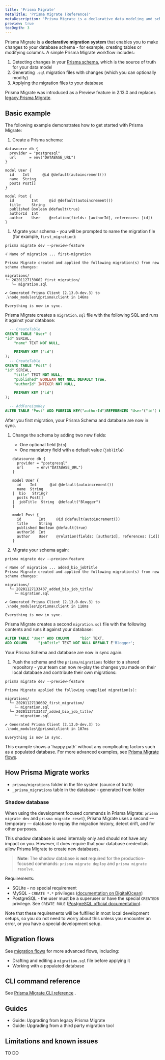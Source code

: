 ```yaml
---
title: 'Prisma Migrate'
metaTitle: 'Prisma Migrate (Reference)'
metaDescription: 'Prisma Migrate is a declarative data modeling and schema migration tool that is available via the Prisma CLI.'
preview: true
tocDepth: 3
---
```


<TopBlock>

Prisma Migrate is a **declarative migration system** that enables you to make changes to your database schema - for example, creating tables or modifying columns. A simple Prisma Migrate workflow includes:

1. Detecting changes in your [Prisma schema](https://www.prisma.io/docs/reference/tools-and-interfaces/prisma-schema), which is the source of truth for your data model
2. Generating `.sql` migration files with changes (which you can optionally modify)
3. Applying the migration files to your database

Prisma Migrate was introduced as a Preview feature in 2.13.0 and replaces [legacy Prisma Migrate](legacy-prisma-migrate).

</TopBlock>

## Basic example

The following example demonstrates how to get started with Prisma Migrate:

1. Create a Prisma schema:

  ```prisma
  datasource db {
    provider = "postgresql"
    url      = env("DATABASE_URL")
  }

  model User {
    id    Int      @id @default(autoincrement())
    name  String
    posts Post[]
  }

  model Post {
    id        Int     @id @default(autoincrement())
    title     String
    published Boolean @default(true)
    authorId  Int
    author    User    @relation(fields: [authorId], references: [id])
  }
  ```

1. Migrate your schema - you will be prompted to name the migration file (for example, `first_migration`):

  <CodeWithResult>

  <Cmd>

  ```terminal
  prisma migrate dev --preview-feature
  ```

  </Cmd>

  <CmdResult>

  ```
  √ Name of migration ... first-migration

  Prisma Migrate created and applied the following migration(s) from new schema changes:

  migrations/
  └─ 20201127130602_first_migration/
     └─ migration.sql

  ✔ Generated Prisma Client (2.13.0-dev.3) to .\node_modules\@prisma\client in 146ms

  Everything is now in sync.
  ```

  </CmdResult>

  </CodeWithResult>
  
  Prisma Migrate creates a `migration.sql` file with the following SQL and runs it against your database:

  ```sql
    -- CreateTable
  CREATE TABLE "User" (
  "id" SERIAL,
      "name" TEXT NOT NULL,

      PRIMARY KEY ("id")
  );
    -- CreateTable
  CREATE TABLE "Post" (
  "id" SERIAL,
      "title" TEXT NOT NULL,
      "published" BOOLEAN NOT NULL DEFAULT true,
      "authorId" INTEGER NOT NULL,

      PRIMARY KEY ("id")
  );

    -- AddForeignKey
  ALTER TABLE "Post" ADD FOREIGN KEY("authorId")REFERENCES "User"("id") ON DELETE CASCADE ON UPDATE CASCADE;
  ```
  
  After you first migration, your Prisma Schema and database are now in sync.

1. Change the schema by adding two new fields:

     * One optional field (`bio`)
     * One mandatory field with a default value (`jobTitle`)

      ```prisma
      datasource db {
        provider = "postgresql"
        url      = env("DATABASE_URL")
      }

      model User {
        id    Int      @id @default(autoincrement())
        name  String
      |  bio   String?
        posts Post[]
      |  jobTitle  String  @default("Blogger")
      }

      model Post {
        id        Int     @id @default(autoincrement())
        title     String
        published Boolean @default(true)
        authorId  Int
        author    User    @relation(fields: [authorId], references: [id])
      }
      ```

1. Migrate your schema again:

  <CodeWithResult>

  <Cmd>

  ```terminal
  prisma migrate dev --preview-feature
  ```

  </Cmd>

  <CmdResult>

  ```
  √ Name of migration ... added_bio_jobTitle
  Prisma Migrate created and applied the following migration(s) from new schema changes:

  migrations/
    └─ 20201127133437_added_bio_job_title/
      └─ migration.sql

  ✔ Generated Prisma Client (2.13.0-dev.3) to .\node_modules\@prisma\client in 118ms

  Everything is now in sync.
  ```

  </CmdResult>

  </CodeWithResult>

  Prisma Migrate creates a second `migration.sql` file with the following contents and runs it against your database:

  ```sql
  ALTER TABLE "User" ADD COLUMN     "bio" TEXT,
  ADD COLUMN     "jobTitle" TEXT NOT NULL DEFAULT E'Blogger';
  ```

  Your Prisma Schema and database are now in sync again.

1. Push the schema and the `prisma/migrations` folder to a shared repository - your team can now re-play the changes you made on their local database and contribute their own migrations:

  <CodeWithResult>

  <Cmd>

  ```terminal
  prisma migrate dev --preview-feature
  ```

  </Cmd>

  <CmdResult>

  ```
  Prisma Migrate applied the following unapplied migration(s):

  migrations/
    └─ 20201127130602_first_migration/
      └─ migration.sql
    └─ 20201127133437_added_bio_job_title/
      └─ migration.sql

  ✔ Generated Prisma Client (2.13.0-dev.3) to .\node_modules\@prisma\client in 107ms

  Everything is now in sync.
  ```

  </CmdResult>

  </CodeWithResult>

This example shows a 'happy path' without any complicating factors such as a populated database. For more advanced examples, see [Prisma Migrate flows](prisma-migrate-flows).  

## How Prisma Migrate works

* `prisma/migrations` folder in the file system (source of truth)
* `_prisma_migrations` table in the database - generated from folder

### Shadow database

When using the development focused commands in Prisma Migrate:  `prisma migrate dev` and `prisma migrate reset`), Prisma Migrate uses a second — temporary — database to replay the migration history, detect drift, and for other purposes.

This shadow database is used internally only and should not have any impact on you. However, it does require that your database credentials allow Prisma Migrate to create new databases.

> **Note**: The shadow database is **not** required for the production-focused commands: `prisma migrate deploy` and `prisma migrate resolve`.

Requirements:

- SQLite - no special requirement
- MySQL - `CREATE *.*` privileges ([documentation on DigitalOcean](https://www.digitalocean.com/community/tutorials/how-to-create-a-new-user-and-grant-permissions-in-mysql))
- PostgreSQL - the user must be a superuser or have the special `CREATEDB` privilege. See `CREATE ROLE` ([PostgreSQL official documentation](https://www.postgresql.org/docs/12/sql-createdatabase.html)).

Note that these requirements will be fulfilled in most local development setups, so you do not need to worry about this unless you encounter an error, or you have a special development setup.

## Migration flows

See [migration flows](migration-flows) for more advanced flows, including:

* Drafting and editing a `migration.sql` file before applying it
* Working with a populated database

## CLI command reference

See [Prisma Migrate CLI reference](../../../reference/api-reference/command-reference#prisma-migrate-preview) <span class="api"></span>.

## Guides

* Guide: Upgrading from legacy Prisma Migrate
* Guide: Upgrading from a third party migration tool

## Limitations and known issues

TO DO